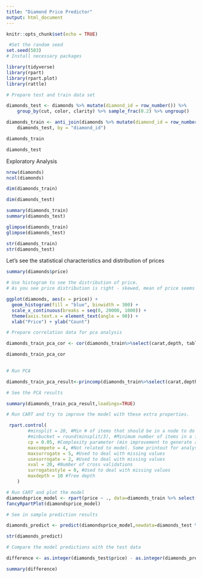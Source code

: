 ```yaml
---
title: "Diamond Price Predictor"
output: html_document
---
```


```r

knitr::opts_chunk$set(echo = TRUE)

```


```r

 #Set the random seed
set.seed(503)
# Install necessary packages

library(tidyverse)
library(rpart)
library(rpart.plot)
library(rattle)

# Prepare test and train data set

diamonds_test <- diamonds %>% mutate(diamond_id = row_number()) %>% 
    group_by(cut, color, clarity) %>% sample_frac(0.2) %>% ungroup()

diamonds_train <- anti_join(diamonds %>% mutate(diamond_id = row_number()), 
    diamonds_test, by = "diamond_id")

diamonds_train

diamonds_test

```

Exploratory Analysis

```r

nrow(diamonds)
ncol(diamonds)

dim(diamonds_train)

dim(diamonds_test)

```

```r

summary(diamonds_train)
summary(diamonds_test)

```

```r

glimpse(diamonds_train)
glimpse(diamonds_test)

```

```r

str(diamonds_train)
str(diamonds_test)


```
Let's see the statistical characteristics and  distribution of prices

```r
summary(diamonds$price)

# Use histogram to see the distribution of price.
# As you see price distribution is right - skewed, mean of price seems to be inflated by a small amount of high prices 

ggplot(diamonds, aes(x = price)) + 
  geom_histogram(fill = "blue", binwidth = 300) + 
  scale_x_continuous(breaks = seq(0, 20000, 1000)) + 
  theme(axis.text.x = element_text(angle = 90)) + 
  xlab("Price") + ylab("Count")
```

```r

# Prepare correlation data for pca analysis

diamonds_train_pca_cor <- cor(diamonds_train%>%select(carat,depth, table,x,y,z))

diamonds_train_pca_cor
 
```

```r

# Run PCA 

diamonds_train_pca_result<-princomp(diamonds_train%>%select(carat,depth, table,x,y,z),cor=T)

# See the PCA results

summary(diamonds_train_pca_result,loadings=TRUE)

```
```r

# Run CART and try to improve the model with these extra properties.

 rpart.control(
        #minsplit = 20, #Min # of items that should be in a node to do a split
        #minbucket = round(minsplit/3), #Minimum number of items in a final node
        cp = 0.05, #Complexity parameter (min improvement to generate a split)
        maxcompete = 4, #Not related to model. Some printout for analyses
        maxsurrogate = 5, #Used to deal with missing values
        usesurrogate = 2, #Used to deal with missing values
        xval = 20, #Number of cross validations
        surrogatestyle = 0, #Used to deal with missing values
        maxdepth = 10 #Tree depth
    )

# Run CART and plot the model 
diamondsprice_model <- rpart(price ~ ., data=diamonds_train %>% select(-diamond_id))
fancyRpartPlot(diamondsprice_model)
```

```r

# See in sample prediction results

diamonds_predict <- predict(diamondsprice_model,newdata=diamonds_test %>% select(-diamond_id))

str(diamonds_predict)

# Compare the model predictions with the test data

difference <- as.integer(diamonds_test$price) - as.integer(diamonds_predict)

summary(difference)


```


